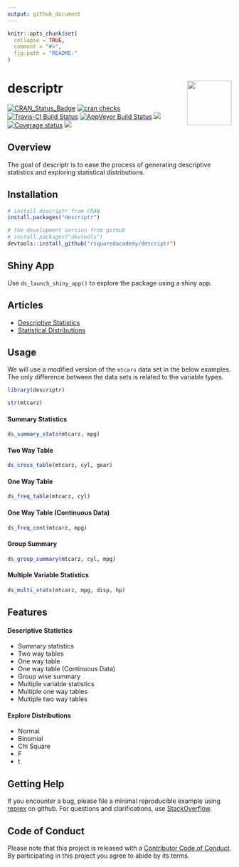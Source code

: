 ```yaml
---
output: github_document
---
```


<!-- README.md is generated from README.Rmd. Please edit that file -->

```r
knitr::opts_chunk$set(
  collapse = TRUE,
  comment = "#>",
  fig.path = "README-"
)
```

# descriptr <img src="hex_descriptr.png" height="100px" align="right" />

[![CRAN_Status_Badge](http://www.r-pkg.org/badges/version/descriptr)](https://cran.r-project.org/package=descriptr) [![cran checks](https://cranchecks.info/badges/summary/descriptr)](https://cran.r-project.org/web/checks/check_results_descriptr.html)
[![Travis-CI Build Status](https://travis-ci.org/rsquaredacademy/descriptr.svg?branch=master)](https://travis-ci.org/rsquaredacademy/descriptr)
[![AppVeyor Build Status](https://ci.appveyor.com/api/projects/status/github/rsquaredacademy/descriptr?branch=master&svg=true)](https://ci.appveyor.com/project/rsquaredacademy/descriptr) 
[![](https://cranlogs.r-pkg.org/badges/grand-total/descriptr)](https://cran.r-project.org/package=descriptr) [![Coverage status](https://codecov.io/gh/rsquaredacademy/descriptr/branch/master/graph/badge.svg)](https://codecov.io/github/rsquaredacademy/descriptr?branch=master) ![](https://img.shields.io/badge/lifecycle-maturing-blue.svg)

## Overview

The goal of descriptr is to ease the process of generating descriptive statistics and exploring statistical distributions.

## Installation

```r
# install descriptr from CRAN
install.packages("descriptr")

# the development version from github
# install.packages("devtools")
devtools::install_github("rsquaredacademy/descriptr")
```

## Shiny App

Use `ds_launch_shiny_app()` to explore the package using a shiny app.

## Articles

- [Descriptive Statistics](https://descriptr.rsquaredacademy.com/articles/descriptive-stats.html)
- [Statistical Distributions](https://descriptr.rsquaredacademy.com/articles/distributions.html)

## Usage

We will use a modified version of the `mtcars` data set in the below examples. The only difference between the data sets is related to the 
variable types.

```r
library(descriptr)
```

```r
str(mtcarz)
```

#### Summary Statistics

```r
ds_summary_stats(mtcarz, mpg)
```

#### Two Way Table

```r
ds_cross_table(mtcarz, cyl, gear)
```

#### One Way Table

```r
ds_freq_table(mtcarz, cyl)
```

#### One Way Table (Continuous Data)

```r
ds_freq_cont(mtcarz, mpg)
```

#### Group Summary

```r
ds_group_summary(mtcarz, cyl, mpg)
```

#### Multiple Variable Statistics

```r
ds_multi_stats(mtcarz, mpg, disp, hp)
```

## Features

#### Descriptive Statistics

- Summary statistics
- Two way tables
- One way table
- One way table (Continuous Data)
- Group wise summary
- Multiple variable statistics
- Multiple one way tables
- Multiple two way tables


#### Explore Distributions

- Normal
- Binomial
- Chi Square
- F
- t


## Getting Help

If you encounter a bug, please file a minimal reproducible example using 
[reprex](https://reprex.tidyverse.org/index.html) on github. For questions and 
clarifications, use [StackOverflow](https://stackoverflow.com/).

## Code of Conduct

Please note that this project is released with a [Contributor Code of Conduct](CONDUCT.md).
By participating in this project you agree to abide by its terms.
